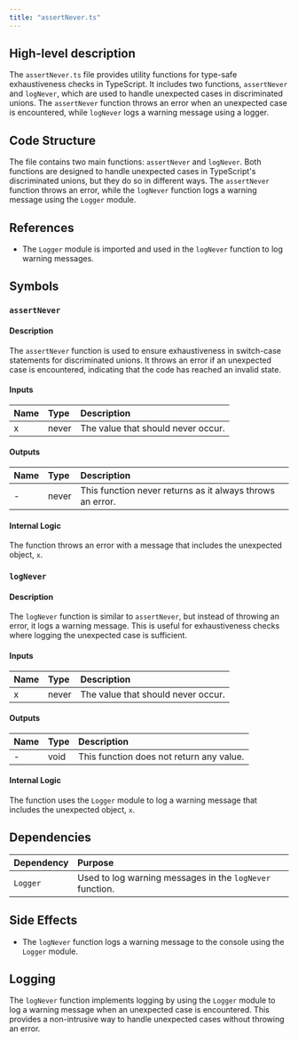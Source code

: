```yaml
---
title: "assertNever.ts"
---
```


## High-level description

The `assertNever.ts` file provides utility functions for type-safe exhaustiveness checks in TypeScript. It includes two functions, `assertNever` and `logNever`, which are used to handle unexpected cases in discriminated unions. The `assertNever` function throws an error when an unexpected case is encountered, while `logNever` logs a warning message using a logger.

## Code Structure

The file contains two main functions: `assertNever` and `logNever`. Both functions are designed to handle unexpected cases in TypeScript's discriminated unions, but they do so in different ways. The `assertNever` function throws an error, while the `logNever` function logs a warning message using the `Logger` module.

## References

- The `Logger` module is imported and used in the `logNever` function to log warning messages.

## Symbols

### `assertNever`
#### Description
The `assertNever` function is used to ensure exhaustiveness in switch-case statements for discriminated unions. It throws an error if an unexpected case is encountered, indicating that the code has reached an invalid state.

#### Inputs
| Name | Type | Description |
|:-----|:-----|:------------|
| x | never | The value that should never occur. |

#### Outputs
| Name | Type | Description |
|:-----|:-----|:------------|
| - | never | This function never returns as it always throws an error. |

#### Internal Logic
The function throws an error with a message that includes the unexpected object, `x`.

### `logNever`
#### Description
The `logNever` function is similar to `assertNever`, but instead of throwing an error, it logs a warning message. This is useful for exhaustiveness checks where logging the unexpected case is sufficient.

#### Inputs
| Name | Type | Description |
|:-----|:-----|:------------|
| x | never | The value that should never occur. |

#### Outputs
| Name | Type | Description |
|:-----|:-----|:------------|
| - | void | This function does not return any value. |

#### Internal Logic
The function uses the `Logger` module to log a warning message that includes the unexpected object, `x`.

## Dependencies

| Dependency | Purpose |
|:-----------|:--------|
| `Logger` | Used to log warning messages in the `logNever` function. |

## Side Effects

- The `logNever` function logs a warning message to the console using the `Logger` module.

## Logging

The `logNever` function implements logging by using the `Logger` module to log a warning message when an unexpected case is encountered. This provides a non-intrusive way to handle unexpected cases without throwing an error.